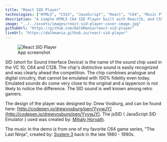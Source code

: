 ```yaml
---
title: "React SID Player"
technologies: ["HTML5", "CSS3", "JavaScript", "React", "C64", "Music Player"]
description: "A simple HTML5 C64 SID Player built with ReactJS, and CSS3. This was a learning exercise for me to get into and play around with React."
image: "../../assets/images/react-sid-player-cover-image.jpg"
githubUrl: "https://github.com/DalkMania/react-sid-player"
liveUrl: "https://dalkmania.github.io/react-sid-player"
---
```



<figure class="figure figure--center">
  <Image
    src={FirstImage}
    alt="React SID Player"
    width={FirstImage.width}
    format={"webp"}
    aspectRatio={FirstImage.width / FirstImage.height}
  />
  <figcaption class="text-muted-foreground">App screenshot</figcaption>
</figure>

SID (short for Sound Interface Device) is the name of the sound chip used in the VC 10, C64 and C128. The chip's distinctive sound is easily recognized and was clearly ahead the competition. The chip combines analogue and digital circuitry, that cannot be emulated with 100% fidelity even today. Emulated sounds do come very close to the original and a layperson is not likely to notice the difference. The SID sound is well known among retro gamers.

The design of the player was designed by: Drew Vosburg, and can be found here:
[http://codepen.io/drewvosburg/pen/YyvwJY](http://codepen.io/drewvosburg/pen/YyvwJY). The jsSID ( JavaScript SID Emulator ) used was created by: [Mihaly Horvath](http://hermit.sidrip.com).

The music in the demo is from one of my favorite C64 game series, "The Last Ninja", created by: [System 3](http://www.system3.com) back in the late 1980 - 1990s.
